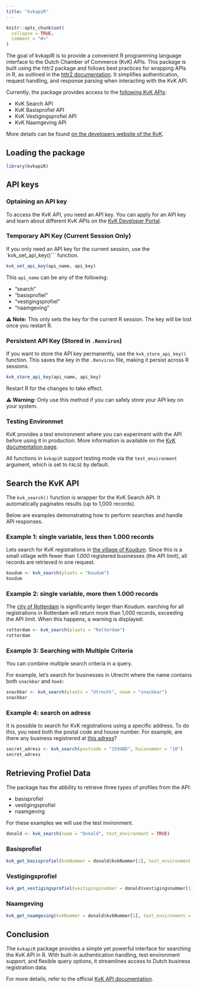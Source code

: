 ```yaml
---
title: "kvkapiR"
---
```


```r
knitr::opts_chunk$set(
  collapse = TRUE,
  comment = "#>"
)
```

The goal of kvkapiR is to provide a convenient R programming language interface to the Dutch Chamber of Commerce (KvK) APIs. This package is built using the httr2 package and follows best practices for wrapping APIs in R, as outlined in the [httr2 documentation](https://httr2.r-lib.org/articles/wrapping-apis.html). It simplifies authentication, request handling, and response parsing when interacting with the KvK API.

Currently, the package provides access to the [following KvK APIs](https://developers.kvk.nl/documentation#available-apis):

* KvK Search API
* KvK Basisprofiel API
* KvK Vestigingsprofiel API
* KvK Naamgeving API

More details can be found [on the developers website of the KvK](https://developers.kvk.nl/apis).


## Loading the package

```r
library(kvkapiR)
```

## API keys

### Optaining an API key

To access the KvK API, you need an API key. You can apply for an API key and learn about different KvK APIs on the [KvK Developer Portal](https://developers.kvk.nl/apply-for-apis?step=api-overview).

### Temporary API Key (Current Session Only)

If you only need an API key for the current session, use the `kvk_set_api_key()``` function. 

``` r
kvk_set_api_key(api_name, api_key)
```

This `api_name` can be any of the following:

* "search"
* "basisprofiel"
* "vestigingsprofiel"
* "naamgeving"

**⚠️ Note:** This only sets the key for the current R session. The key will be lost once you restart R.

### Persistent API Key (Stored in `.Renviron`)

If you want to store the API key permanently, use the `kvk_store_api_key()` function. This saves the key in the `.Renviron` file, making it persist across R sessions.

``` r
kvk_store_api_key(api_name, api_key)
```
Restart R for the changes to take effect.

**⚠️ Warning:** Only use this method if you can safely store your API key on your system.

### Testing Environmet

KvK provides a test environment where you can experiment with the API before using it in production. More information is available on the [KvK documentation page](https://developers.kvk.nl/apply-for-apis?step=api-overview).

All functions in `kvkapiR` support testing mode via the `test_environment` argument, which is set to `FALSE` by default.

## Search the KvK API

The `kvk_search()` function is wrapper for the KvK Search API. It automatically paginates results (up to 1,000 records).

Below are examples demonstrating how to perform searches and handle API responses.

### Example 1: single variable, less then 1.000 records

Lets search for KvK registrations in [the village of Koudum](https://nl.wikipedia.org/wiki/Koudum). Since this is a small village with fewer than *1.000* registered businesses (the API limit), all records are retrieved in one request.

```r
koudum <- kvk_search(plaats = "Koudum")
koudum
```

### Example 2: single variable, more then 1.000 records

The [city of Rotterdam](https://nl.wikipedia.org/wiki/Rotterdam) is significantly larger than Koudum. earching for all registrations in Rotterdam will return more than 1,000 records, exceeding the API limit. 
When this happens, a warning is displayed:

```r
rotterdam <- kvk_search(plaats = "Rotterdam")
rotterdam
```

### Example 3: Searching with Multiple Criteria

You can combine multiple search criteria in a query.

For example, let's search for businesses in Utrecht where the name contains both `snackbar` and `hoek`:

```r
snackbar <- kvk_search(plaats = "Utrecht", naam = "snackbar")
snackbar
```

### Example 4: search on adress

It is possible to search for KvK registrations using a specific address. To do this, you need both the postal code and house number.
For example, are there any business registrered at [this adress](https://maps.app.goo.gl/KJhYVDH3fV8cxWJ2A)? 

```r
secret_adress <- kvk_search(postcode = "2594BD", huisnummer = "10")
secret_adress
```

## Retrieving Profiel Data

The package has the abbility to retrieve three types of profiles from the API:

* basisprofiel
* vestigingsprofiel
* naamgeving

For these examples we will use the test invironment.

```r
donald <- kvk_search(naam = "Donald", test_environment = TRUE)
```


### Basisprofiel

```r
kvk_get_basisprofiel(kvkNummer = donald$kvkNummer[1], test_environment = TRUE)
```


### Vestigingsprofiel


```r
kvk_get_vestigingsprofiel(vestigingsnummer = donald$vestigingsnummer[1], test_environment = TRUE)
```

### Naamgeving

```r
kvk_get_naamgeving(kvkNummer = donald$kvkNummer[1], test_environment = TRUE)
```


## Conclusion

The `kvkapiR` package provides a simple yet powerful interface for searching the KvK API in R. With built-in authentication handling, test environment support, and flexible query options, it streamlines access to Dutch business registration data.

For more details, refer to the official [KvK API documentation](https://developers.kvk.nl/apis).
